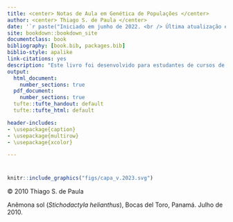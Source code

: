 ```yaml
--- 
title: <center> Notas de Aula em Genética de Populações </center>
author: <center> Thiago S. de Paula </center>
date: '`r paste("Iniciado em junho de 2022. <br /> Última atualização em", format(Sys.Date(),"%B de %Y", locale = "pt_BR"))`'
site: bookdown::bookdown_site
documentclass: book
bibliography: [book.bib, packages.bib]
biblio-style: apalike
link-citations: yes
description: "Este livro foi desenvolvido para estudantes de cursos de Genética de Populações da Graduação e Pós-Graduação."
output:
  html_document:
    number_sections: true
  pdf_document:
    number_sections: true
  tufte::tufte_handout: default
  tufte::tufte_html: default

header-includes: 
- \usepackage{caption}
- \usepackage{multirow}
- \usepackage{xcolor}

---
```



# {-}


```r
knitr::include_graphics("figs/capa_v.2023.svg")
```

© 2010 Thiago S. de Paula

Anêmona sol (_Stichodactyla helianthus_), Bocas del Toro, Panamá. Julho de 2010.


